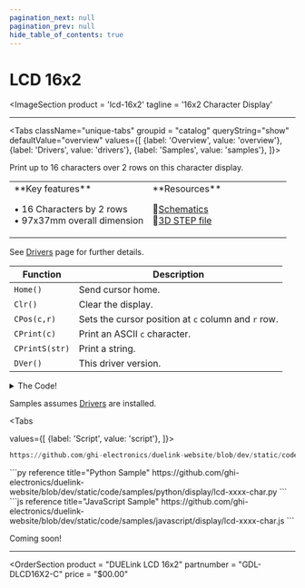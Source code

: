 ```yaml
---
pagination_next: null
pagination_prev: null
hide_table_of_contents: true
---
```



# LCD 16x2

<ImageSection
    product = 'lcd-16x2'
    tagline = '16x2 Character Display'
></ImageSection>

---

<Tabs className="unique-tabs" groupid = "catalog" queryString="show" defaultValue="overview"
  values={[
    {label: 'Overview', value: 'overview'},
    {label: 'Drivers', value: 'drivers'},
    {label: 'Samples', value: 'samples'},
  ]}>

<TabItem value="overview">

Print up to 16 characters over 2 rows on this character display.

<table><td width='50%'>
**Key features**

• 16 Characters by 2 rows<br/>
• 97x37mm overall dimension<br/>

</td><td width='50%'>
**Resources**

📄[Schematics](pathname:///sch/gdl-dlcd16x2-c.pdf)<br/>
🔩[3D STEP file](pathname:///3d/gdl-dlcd16x2-c.step)<br/>

</td></table>

</TabItem>

<TabItem value="drivers">

See [Drivers](../../engine/drivers) page for further details.

Function | Description
--- | ---
`Home()` | Send cursor home.
`Clr()` | Clear the display.
`CPos(c,r)` | Sets the cursor position at `c` column and `r` row.
`CPrint(c)` | Print an ASCII `c` character.
`CPrintS(str)` | Print a string.
`DVer()` | This driver version.

<details>
  <summary>The Code!</summary>



```py reference title="LCD 16x2 Driver"
https://github.com/ghi-electronics/duelink-website/blob/dev/static/code/drivers/display/lcd-xxxx-char.txt
```

</details>
</TabItem>

<TabItem value="samples">

Samples assumes [Drivers](../../engine/drivers) are installed.

<Tabs

  values={[
    {label: 'Script', value: 'script'},
]}>

<TabItem value="script">

```py reference title="Script Sample"
https://github.com/ghi-electronics/duelink-website/blob/dev/static/code/samples/script/display/lcd-xxxx-char.txt
```
</TabItem>

<TabItem value="py">
```py reference title="Python Sample"
https://github.com/ghi-electronics/duelink-website/blob/dev/static/code/samples/python/display/lcd-xxxx-char.py
```
</TabItem>

<TabItem value="js">
```js reference title="JavaScript Sample"
https://github.com/ghi-electronics/duelink-website/blob/dev/static/code/samples/javascript/display/lcd-xxxx-char.js
```

</TabItem>

</Tabs>

</TabItem>

<TabItem value="projects">Coming soon!</TabItem>

</Tabs>

---
<OrderSection
    product = "DUELink LCD 16x2"
    partnumber = "GDL-DLCD16X2-C"
    price = "$00.00"
></OrderSection>
